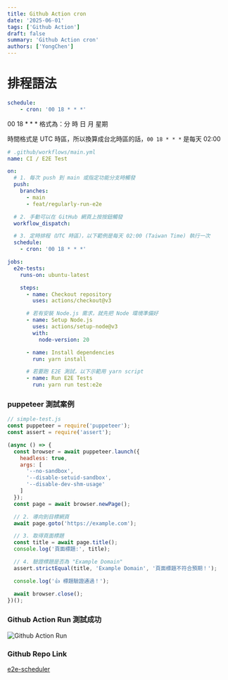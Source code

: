 ```yaml
---
title: Github Action cron
date: '2025-06-01'
tags: ['Github Action']  
draft: false
summary: 'Github Action cron'
authors: ['YongChen']
---
```


# 排程語法
```yaml
schedule:
    - cron: '00 18 * * *'
```

00 18 * * *
格式為：分 時 日 月 星期

時間格式是 UTC 時區，所以換算成台北時區的話，`00 18 * * *` 是每天 02:00

```yaml
# .github/workflows/main.yml
name: CI / E2E Test

on:
  # 1. 每次 push 到 main 或指定功能分支時觸發
  push:
    branches:
      - main
      - feat/regularly-run-e2e

  # 2. 手動可以在 GitHub 網頁上按按鈕觸發
  workflow_dispatch:

  # 3. 定時排程（UTC 時區），以下範例是每天 02:00 (Taiwan Time) 執行一次
  schedule:
    - cron: '00 18 * * *'

jobs:
  e2e-tests:
    runs-on: ubuntu-latest

    steps:
      - name: Checkout repository
        uses: actions/checkout@v3

      # 若有安裝 Node.js 需求，就先把 Node 環境準備好
      - name: Setup Node.js
        uses: actions/setup-node@v3
        with:
          node-version: 20

      - name: Install dependencies
        run: yarn install

      # 若要跑 E2E 測試，以下示範用 yarn script
      - name: Run E2E Tests
        run: yarn run test:e2e
```


### puppeteer 測試案例
```javascript
// simple-test.js
const puppeteer = require('puppeteer');
const assert = require('assert');

(async () => {
  const browser = await puppeteer.launch({
    headless: true,
    args: [
      '--no-sandbox',
      '--disable-setuid-sandbox',
      '--disable-dev-shm-usage'
    ]
  });
  const page = await browser.newPage();

  // 2. 導向到目標網頁
  await page.goto('https://example.com');

  // 3. 取得頁面標題
  const title = await page.title();
  console.log('頁面標題:', title);

  // 4. 驗證標題是否為 "Example Domain"
  assert.strictEqual(title, 'Example Domain', '頁面標題不符合預期！');

  console.log('👍 標題驗證通過！');

  await browser.close();
})();
```

### Github Action Run 測試成功
![Github Action Run](/static/images/2025-06-01-1.png)

### Github Repo Link
[e2e-scheduler](https://github.com/YongChenSu/e2e-scheduler)